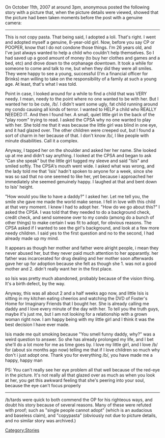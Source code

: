 On October 11th, 2007 at around 3pm, anonymous posted the following story with a picture that, when the picture details were viewed, showed that the picture had been taken moments before the post with a genuine camera:

----

This is not copy pasta. That being said, I adopted a loli. That's right. I went and adopted myself a genuine, 8-year-old girl. Now, before you say CP or POOPER, know that I do not condone those things. I'm 26 years old, and I've just always wanted to help a child who couldn't help themselves. So I had saved up a good amount of money (to buy her clothes and games and a bed, etc) and drove down to the orphanage downtown. It took a while for someone to come and talk to me, but when they did they were all smiles. They were happy to see a young, successful (I'm a financial officer for Brinks) man willing to take on the responsibility of a family at such a young age. At least, that's what I was told.

Point in case, I looked around for a while to find a child that was VERY needy. I mean, needy to the point where no one wanted to be with her. But I wanted her to be cute, /b/. I didn't want some ugly, fat child running around my condo causing all kinds of terror. I wanted to HELP a child who REALLY NEEDED IT. And then I found her. A small, quiet little girl in the back of the "play room" trying to read. I asked the CPSA why no one wanted to play with her. She told me that it was because the little girl was blind in one eye, and it had glazed over. The other children were creeped out, but I found a sort of charm in her because of that. I don't know /b/, I like people with minute disabilities. Call it a complex.

Anyway, I tapped her on the shoulder and asked her her name. She looked up at me and didn't say anything. I looked at the CPSA and began to ask "Can she speak" but the little girl tugged my sleeve and said "Isis" and smiled softly. The CPSA's mouth went wide. I asked what was wrong, and the lady told me that 'Isis' hadn't spoken to anyone for a week, since she was so sad that no one seemed to like her, yet because i approached her immediately she seemed genuinely happy. I laughed at that and bent down to Isis' height.

"How would you like to have a daddy?" I asked her. Let me tell you, the smile she gave me made the world make sense. I fell in love with this child at that very moment. I knew I had to adopt her. "How do we go about this?" I asked the CPSA. I was told that they needed to do a background check, credit check, and send someone over to my condo (among do a bunch of other things) to make certain I was fit to adopt, for obvious reasons. The CPSA asked if I wanted to see the girl's background, and look at a few more needy children. I said yes to the first question and no to the second, I had already made up my mind.

It appears as though her mother and father were alright people, i mean they never abused her, but they never paid much attention to her apparantly. her father was incarcerated for drug dealing and her mother soon afterwards gave her up for adoption because she felt as though she 1. was not a good mother and 2. didn't really want her in the first place.

so Isis was pretty much abandoned, probably because of the vision thing. It's a birth defect, by the way.

Anyway, this was all about 2 and a half weeks ago now, and little Isis is sitting in my kitchen eating cheerios and watching the DVD of Foster's Home for Imaginary Friends that I bought her. She is already calling me daddy and I love every minute of the day with her. To tell you the truth guys, maybe it's just me, but I am not looking for a relationship with a grown woman right now. I am happy being with my little girl and I think it was the best decision I have ever made.

Isis made me quit smoking because "You smell funny daddy, why?" was a weird question to answer. So she has already prolonged my life, and I bet she'll do a lot more for me as time goes by. I love my little girl, and I love /b/ for (about six months ago now) telling me that if I love children so much why don't i just adopt one. Thank you for everything /b/, you have made me a happy, happy man

PS: You can't really see her eye problem all that well because of the red-eye in the picture. It's not really all that glazed over as much as when you look at her, you get this awkward feeling that she's peering into your soul, because the eye can't focus properly

----

/b/tards were quick to both commend the OP for his righteous ways, and doubt his story because of several reasons. Many of these were refuted with proof; such as "single people cannot adopt" (which is an audacious and baseless claim), and "copypasta" (obviously not due to picture details, and no similar story was archived.)

[[Category:Stories]]
